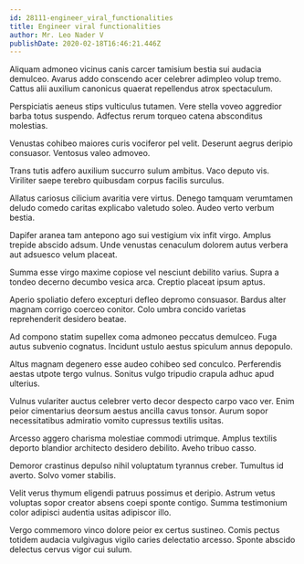 ```yaml
---
id: 28111-engineer_viral_functionalities
title: Engineer viral functionalities
author: Mr. Leo Nader V
publishDate: 2020-02-18T16:46:21.446Z
---
```


Aliquam admoneo vicinus canis carcer tamisium bestia sui audacia demulceo. Avarus addo conscendo acer celebrer adimpleo volup tremo. Cattus alii auxilium canonicus quaerat repellendus atrox spectaculum.

Perspiciatis aeneus stips vulticulus tutamen. Vere stella voveo aggredior barba totus suspendo. Adfectus rerum torqueo catena absconditus molestias.

Venustas cohibeo maiores curis vociferor pel velit. Deserunt aegrus deripio consuasor. Ventosus valeo admoveo.

Trans tutis adfero auxilium succurro sulum ambitus. Vaco deputo vis. Viriliter saepe terebro quibusdam corpus facilis surculus.

Allatus cariosus cilicium avaritia vere virtus. Denego tamquam verumtamen deludo comedo caritas explicabo valetudo soleo. Audeo verto verbum bestia.

Dapifer aranea tam antepono ago sui vestigium vix infit virgo. Amplus trepide abscido adsum. Unde venustas cenaculum dolorem autus verbera aut adsuesco velum placeat.

Summa esse virgo maxime copiose vel nesciunt debilito varius. Supra a tondeo decerno decumbo vesica arca. Creptio placeat ipsum aptus.

Aperio spoliatio defero excepturi defleo depromo consuasor. Bardus alter magnam corrigo coerceo conitor. Colo umbra concido varietas reprehenderit desidero beatae.

Ad compono statim supellex coma admoneo peccatus demulceo. Fuga autus subvenio cognatus. Incidunt ustulo aestus spiculum annus depopulo.

Altus magnam degenero esse audeo cohibeo sed conculco. Perferendis aestas utpote tergo vulnus. Sonitus vulgo tripudio crapula adhuc apud ulterius.

Vulnus vulariter auctus celebrer verto decor despecto carpo vaco ver. Enim peior cimentarius deorsum aestus ancilla cavus tonsor. Aurum sopor necessitatibus admiratio vomito cupressus textilis usitas.

Arcesso aggero charisma molestiae commodi utrimque. Amplus textilis deporto blandior architecto desidero debilito. Aveho tribuo casso.

Demoror crastinus depulso nihil voluptatum tyrannus creber. Tumultus id averto. Solvo vomer stabilis.

Velit verus thymum eligendi patruus possimus et deripio. Astrum vetus voluptas sopor creator absens coepi sponte contigo. Summa testimonium color adipisci audentia usitas adipiscor illo.

Vergo commemoro vinco dolore peior ex certus sustineo. Comis pectus totidem audacia vulgivagus vigilo caries delectatio arcesso. Sponte abscido delectus cervus vigor cui sulum.
